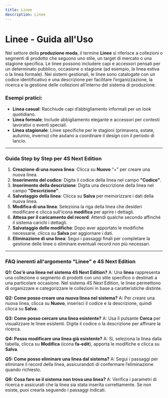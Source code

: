 ```yaml
---
title: Linee
description: Linee
---
```


# Linee - Guida all'Uso

Nel settore della **produzione moda**, il termine **Linee** si riferisce a collezioni o segmenti di prodotto che seguono uno stile, un target di mercato o una stagione specifica. Le linee possono includere capi e accessori pensati per un determinato pubblico, occasione o stagione (ad esempio, la linea estiva o la linea formale). Nei sistemi gestionali, le linee sono catalogate con un codice identificativo e una descrizione per facilitare l’organizzazione, la ricerca e la gestione delle collezioni all’interno del sistema di produzione.

### Esempi pratici:

* **Linea casual**: Racchiude capi d’abbigliamento informali per un look quotidiano.
* **Linea formale**: Include abbigliamento elegante e accessori per contesti lavorativi o eventi speciali.
* **Linea stagionale**: Linee specifiche per le stagioni (primavera, estate, autunno, inverno) che aiutano a coordinare il design con il periodo di lancio.

***

### Guida Step by Step per **4S Next Edition**

1. **Creazione di una nuova linea**: Clicca su **Nuovo** “+” per creare una nuova linea.
2. **Inserimento del codice**: Digita il codice della linea nel campo **"Codice"**.
3. **Inserimento della descrizione**: Digita una descrizione della linea nel campo **"Descrizione"**.
4. **Salvataggio della linea**: Clicca su **Salva** per memorizzare i dati della nuova linea.
5. **Modifica di una linea**: Seleziona la riga della linea che desideri modificare e clicca sull'icona **modifica** per aprire i dettagli.
6. **Attesa per il caricamento del record**: Attendi qualche secondo affinché il sistema carichi i dettagli.
7. **Salvataggio delle modifiche**: Dopo aver apportato le modifiche necessarie, clicca su **Salva** per aggiornare i dati.
8. **Eliminazione di una linea**: Segui i passaggi finali per completare la gestione delle linee o eliminare eventuali record non più necessari.

***

### FAQ inerenti all'argomento "**Linee"** e 4S Next Edition

**Q1: Cos'è una linea nel sistema 4S Next Edition?**
A: Una **linea** rappresenta una collezione o segmento di prodotti con uno stile specifico o destinati a una particolare occasione. Nel sistema 4S Next Edition, le linee permettono di organizzare e categorizzare le collezioni in base a caratteristiche distinte.

**Q2: Come posso creare una nuova linea nel sistema?**
A: Per creare una nuova linea, clicca su **Nuovo**, inserisci il codice e la descrizione, quindi clicca su **Salva**.

**Q3: Come posso cercare una linea esistente?**
A: Usa il pulsante **Cerca** per visualizzare le linee esistenti. Digita il codice o la descrizione per affinare la ricerca.

**Q4: Posso modificare una linea già esistente?**
A: Sì, seleziona la linea dalla tabella, clicca su **Modifica** (icona **fa-edit**), apporta le modifiche e clicca su **Salva**.

**Q5: Come posso eliminare una linea dal sistema?**
A: Segui i passaggi per eliminare il record della linea, assicurandoti di confermare l’eliminazione quando richiesto.

**Q6: Cosa fare se il sistema non trova una linea?**
A: Verifica i parametri di ricerca e assicurati che la linea sia stata inserita correttamente. Se non esiste, puoi crearla seguendo i passaggi indicati.